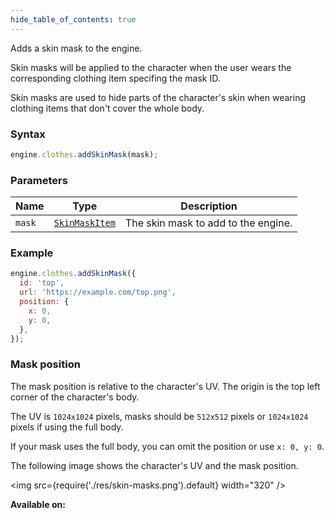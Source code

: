 ```yaml
---
hide_table_of_contents: true
---
```



Adds a skin mask to the engine.

Skin masks will be applied to the character when the user wears the corresponding clothing item specifing the mask ID.

Skin masks are used to hide parts of the character's skin when wearing clothing items that don't cover the whole body.

### Syntax

```js
engine.clothes.addSkinMask(mask);
```

### Parameters

| Name   | Type                                      | Description                         |
| ------ | ----------------------------------------- | ----------------------------------- |
| `mask` | [`SkinMaskItem`](/sdk/types/SkinMaskItem) | The skin mask to add to the engine. |

### Example

```js
engine.clothes.addSkinMask({
  id: 'top',
  url: 'https://example.com/top.png',
  position: {
    x: 0,
    y: 0,
  },
});
```

### Mask position

The mask position is relative to the character's UV. The origin is the top left corner of the character's body.

The UV is `1024x1024` pixels, masks should be `512x512` pixels or `1024x1024` pixels if using the full body.

If your mask uses the full body, you can omit the position or use `x: 0, y: 0`.

The following image shows the character's UV and the mask position.

<img src={require('./res/skin-masks.png').default} width="320" />

**Available on:** <ClientTag />
